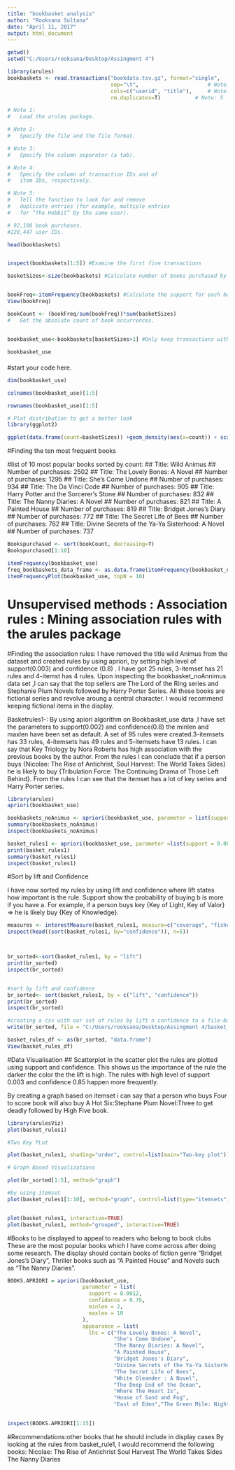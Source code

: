 ```yaml
---
title: "bookbasket analysis"
author: "Rooksana Sultana"
date: "April 11, 2017"
output: html_document
---
```

```r
getwd()
setwd("C:/Users/rooksana/Desktop/Assingment 4")

library(arules) 
bookbaskets <- read.transactions("bookdata.tsv.gz", format="single",  	# Note: 2 
                                 sep="\t",                    	# Note: 3 
                                 cols=c("userid", "title"),    	# Note: 4 
                                 rm.duplicates=T)       	# Note: 5

# Note 1: 
#   Load the arules package. 

# Note 2: 
#   Specify the file and the file format. 

# Note 3: 
#   Specify the column separator (a tab). 

# Note 4: 
#   Specify the column of transaction IDs and of 
#   item IDs, respectively. 

# Note 5: 
#   Tell the function to look for and remove 
#   duplicate entries (for example, multiple entries 
#   for “The Hobbit” by the same user). 

# 92,108 book purchases.
#220,447 user IDs.

head(bookbaskets)


inspect(bookbaskets[1:5]) #Examine the first five transactions

basketSizes<-size(bookbaskets) #Calculate number of books purchased by "userID"


bookFreq<-itemFrequency(bookbaskets) #Calculate the support for each book title 
View(bookFreq)

bookCount <- (bookFreq/sum(bookFreq))*sum(basketSizes) 
#   Get the absolute count of book occurrences. 


bookbasket_use<-bookbaskets[basketSizes>1] #Only keep transactions with more than one book purchased. 

bookbasket_use
```
####
#start your code here.
```r
dim(bookbasket_use)

colnames(bookbasket_use)[1:5]

rownames(bookbasket_use)[1:5]

# Plot distribution to get a better look
library(ggplot2)                                 

ggplot(data.frame(count=basketSizes)) +geom_density(aes(x=count)) + scale_x_log10()
```

#Finding the ten most frequent books

#list of 10 most popular books sorted by count: 
##                 Title:                      Wild Animus
##                         Number of purchases:                   2502
##                 Title:                     The Lovely Bones: A Novel
##                        Number of purchases:                     1295
##                 Title:                      She's Come Undone
##                        Number of purchases:                     934
##                 Title:                      The Da Vinci Code
##                        Number of purchases:                     905
##                 Title:                      Harry Potter and the Sorcerer's Stone
##                        Number of purchases:                     832
##                 Title:                      The Nanny Diaries: A Novel
##                        Number of purchases:                     821
##                 Title:                      A Painted House
##                        Number of purchases:                     819
##                 Title:                      Bridget Jones's Diary
##                        Number of purchases:                     772
##                 Title:                      The Secret Life of Bees
##                        Number of purchases:                     762
##                 Title:                      Divine Secrets of the Ya-Ya Sisterhood: A Novel
##                        Number of purchases:                     737
```r
Bookspurchased <- sort(bookCount, decreasing=T)   
Bookspurchased[1:10]

itemFrequency(bookbasket_use)
freq_bookbaskets_data_frame <- as.data.frame(itemFrequency(bookbasket_use))
itemFrequencyPlot(bookbasket_use, topN = 10)
```
# Unsupervised methods : Association rules : Mining association rules with the arules package
#Finding the association rules:
I have removed the title wild Animus from the dataset and created rules by using apriori, by setting high level of support(0.003) and confidence (0.8) . I have got 25 rules, 3-itemset has 21 rules and 4-itemst has 4 rules. Upon inspecting the bookbasket_noAnnimus data set ,I can say that the top sellers are The Lord of the Ring series and Stephanie Plum Novels followed by Harry Porter Series. All these books are fictional series and revolve aroung a central character. I would recommend keeping fictional items in the display.

Basketrules1-: By using apiori algorithm on Bookbasket_use data ,I have set the parameters to support(0.002) and confidence(0.8) the minlen and maxlen have been set as default. A set of 95 rules were created.3-itemsets has 33 rules, 4-itemsets has 49 rules and 5-itemsets have 13 rules. I can say that Key Triology by Nora Roberts has high association with the previous books by the author. From the rules I can conclude that if a person buys {Nicolae: The Rise of Antichrist, Soul Harvest: The World Takes Sides} he is likely to buy  {Tribulation Force: The Continuing Drama of Those Left Behind}. From the rules I can see that the itemset has a lot of key series and Harry Porter series.



```r
library(arules)
apriori(bookbasket_use) 

bookbaskets_noAnimus <- apriori(bookbasket_use, parameter = list(support= 0.003, confidence = 0.8),appearance = list(none = c("Wild Animus"))) ##25 rules, 
summary(bookbaskets_noAnimus)
inspect(bookbaskets_noAnimus)

basket_rules1 <- apriori(bookbasket_use, parameter =list(support = 0.002, confidence= 0.85))
print(basket_rules1)
summary(basket_rules1)
inspect(basket_rules1) 
```
#Sort by lift and Confidence

I have now sorted my rules by using lift and confidence where lift states how important is the rule. Support show the probability of buying b is more if you have a. For example, if a person buys key  {Key of Light, Key of Valor} => he is likely buy {Key of Knowledge}.


```r
measures <- interestMeasure(basket_rules1, measure=c("coverage", "fishersExactTest"), transactions=bookbasket_use)                 
inspect(head((sort(basket_rules1, by="confidence")), n=5))



br_sorted<-sort(basket_rules1, by = "lift")
print(br_sorted)
inspect(br_sorted)


#sort by lift and confidence
br_sorted<- sort(basket_rules1, by = c("lift", "confidence"))
print(br_sorted)
inspect(br_sorted)

#creating a csv with our set of rules by lift n confidence to a file-basketrules
write(br_sorted, file = "C:/Users/rooksana/Desktop/Assingment 4/basket_rules.csv", sep = ",", quote = TRUE, row.names = FALSE)

basket_rules_df <- as(br_sorted, "data.frame")
View(basket_rules_df)

```
#Data Visualisation
## Scatterplot
In the scatter plot the rules are plotted using support and confidence. This shows us the importance of the rule the darker the color the the lift is high. The rules with high level of support 0.003 and confidence 0.85 happen more frequently. 

By creating a graph based on itemset i can say that a person who buys Four to score book will also buy A Hot Six:Stephane Plum Novel:Three to get deadly followed by High Five book.
```r

library(arulesViz)
plot(basket_rules1)

#Two Key PLot

plot(basket_rules1, shading="order", control=list(main="Two-key plot"))

# Graph Based Visualizations

plot(br_sorted[1:5], method="graph")

#by using itemset
plot(basket_rules1[1:10], method="graph", control=list(type="itemsets"))


plot(basket_rules1, interactive=TRUE)
plot(basket_rules1, method="grouped", interactive=TRUE)
```
#Books to be displayed to appeal to readers who belong to book clubs
These are the most popular books which I have come across after doing some research. The display should contain books of fiction genre "Bridget Jones's Diary", Thriller books such as "A Painted House" and Novels such as "The Nanny Diaries".
```r

BOOKS.APRIORI = apriori(bookbasket_use,
                        parameter = list(
                          support = 0.0012,
                          confidence = 0.75,
                          minlen = 2,
                          maxlen = 10
                        ),
                        appearance = list(
                          lhs = c("The Lovely Bones: A Novel",
                                  "She's Come Undone",
                                  "The Nanny Diaries: A Novel",
                                  "A Painted House",
                                  "Bridget Jones's Diary",
                                  "Divine Secrets of the Ya-Ya Sisterhood: A Novel",
                                  "The Secret Life of Bees",
                                  "White Oleander : A Novel",
                                  "The Deep End of the Ocean",
                                  "Where The Heart Is",
                                  "House of Sand and Fog",
                                  "East of Eden","The Green Mile: Night Journey","The Green Mile: Coffey on the Mile" )))
                        

inspect(BOOKS.APRIORI[1:15])
```
#Recommendations:other books that he should include in display cases
By looking at the rules from basket_rule1, I would recommend the following books:
Nicolae: The Rise of Antichrist
Soul Harvest
The World Takes Sides
The Nanny Diaries










